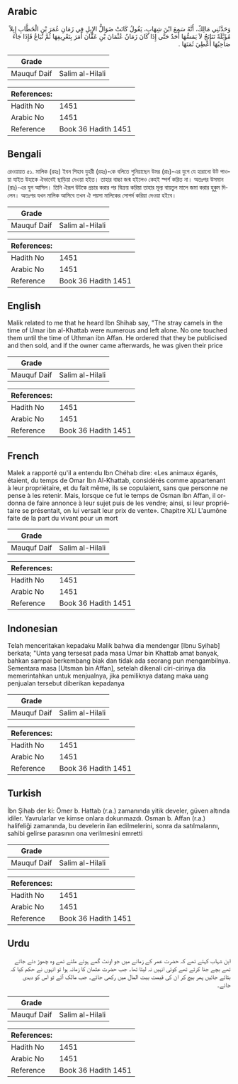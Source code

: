 ## Arabic


<div dir="rtl" lang="ar" style={{fontSize:'larger',backgroundColor:'#f8f9fa',padding:20}}>
وَحَدَّثَنِي مَالِكٌ، أَنَّهُ سَمِعَ ابْنَ شِهَابٍ، يَقُولُ كَانَتْ ضَوَالُّ الإِبِلِ فِي زَمَانِ عُمَرَ بْنِ الْخَطَّابِ إِبِلاً مُؤَبَّلَةً تَنَاتَجُ لاَ يَمَسُّهَا أَحَدٌ حَتَّى إِذَا كَانَ زَمَانُ عُثْمَانَ بْنِ عَفَّانَ أَمَرَ بِتَعْرِيفِهَا ثُمَّ تُبَاعُ فَإِذَا جَاءَ صَاحِبُهَا أُعْطِيَ ثَمَنَهَا ‏.‏
</div>
<div style={{backgroundColor:'#f8f9fa',padding:20, marginBottom: 10}}><table> <thead> <tr> <th>Grade</th> <th></th> </tr> </thead> <tbody> <tr><td>Mauquf Daif</td><td>Salim al-Hilali</td></tr></tbody></table><table> <thead> <tr> <th>References:</th> <th></th> </tr> </thead> <tbody><tr><td>Hadith No</td><td>1451</td></tr><tr><td>Arabic No</td><td>1451</td></tr><tr><td>Reference</td><td>Book 36 Hadith 1451</td></tr></tbody></table></div>

## Bengali


<div dir="ltr" lang="bn" style={{fontSize:'larger',backgroundColor:'#f8f9fa',padding:20}}>
রেওয়ায়ত ৫১. মালিক (রহঃ) ইবন শিহাব যুহরী (রহঃ)-কে বলিতে শুনিয়াছেন উমর (রাঃ)-এর যুগে যে হারানো উট পাওয়া যাইত উহাকে ঐভাবেই ছাড়িয়া দেওয়া হইত। তাহার বাচ্চা জন্ম হইলেও কেহই স্পর্শ করিত না। অতঃপর উসমান (রাঃ)-এর যুগ আসিল। তিনি ঐরূপ উটকে প্রচার করার পর বিক্রয় করিয়া তাহার মূল্য বায়তুল মালে জমা করার হুকুম দিলেন। অতঃপর যখন মালিক আসিবে তখন ঐ পয়সা মালিকের সোপর্দ করিয়া দেওয়া হইবে।
</div>
<div style={{backgroundColor:'#f8f9fa',padding:20, marginBottom: 10}}><table> <thead> <tr> <th>Grade</th> <th></th> </tr> </thead> <tbody> <tr><td>Mauquf Daif</td><td>Salim al-Hilali</td></tr></tbody></table><table> <thead> <tr> <th>References:</th> <th></th> </tr> </thead> <tbody><tr><td>Hadith No</td><td>1451</td></tr><tr><td>Arabic No</td><td>1451</td></tr><tr><td>Reference</td><td>Book 36 Hadith 1451</td></tr></tbody></table></div>

## English


<div dir="ltr" lang="en" style={{fontSize:'larger',backgroundColor:'#f8f9fa',padding:20}}>
Malik related to me that he heard Ibn Shihab say, "The stray camels in the time of Umar ibn al-Khattab were numerous and left alone. No one touched them until the time of Uthman ibn Affan. He ordered that they be publicised and then sold, and if the owner came afterwards, he was given their price
</div>
<div style={{backgroundColor:'#f8f9fa',padding:20, marginBottom: 10}}><table> <thead> <tr> <th>Grade</th> <th></th> </tr> </thead> <tbody> <tr><td>Mauquf Daif</td><td>Salim al-Hilali</td></tr></tbody></table><table> <thead> <tr> <th>References:</th> <th></th> </tr> </thead> <tbody><tr><td>Hadith No</td><td>1451</td></tr><tr><td>Arabic No</td><td>1451</td></tr><tr><td>Reference</td><td>Book 36 Hadith 1451</td></tr></tbody></table></div>

## French


<div dir="ltr" lang="fr" style={{fontSize:'larger',backgroundColor:'#f8f9fa',padding:20}}>
Malek a rapporté qu'il a entendu Ibn Chéhab dire: «Les animaux égarés, étaient, du temps de Omar Ibn Al-Khattab, considérés comme appartenant à leur propriétaire, et du fait même, ils se copulaient, sans que personne ne pense à les retenir. Mais, lorsque ce fut le temps de Osman Ibn Affan, il ordonna de faire annonce à leur sujet puis de les vendre; ainsi, si leur propriétaire se présentait, on lui versait leur prix de vente». Chapitre XLI L'aumône faite de la part du vivant pour un mort
</div>
<div style={{backgroundColor:'#f8f9fa',padding:20, marginBottom: 10}}><table> <thead> <tr> <th>Grade</th> <th></th> </tr> </thead> <tbody> <tr><td>Mauquf Daif</td><td>Salim al-Hilali</td></tr></tbody></table><table> <thead> <tr> <th>References:</th> <th></th> </tr> </thead> <tbody><tr><td>Hadith No</td><td>1451</td></tr><tr><td>Arabic No</td><td>1451</td></tr><tr><td>Reference</td><td>Book 36 Hadith 1451</td></tr></tbody></table></div>

## Indonesian


<div dir="ltr" lang="id" style={{fontSize:'larger',backgroundColor:'#f8f9fa',padding:20}}>
Telah menceritakan kepadaku Malik bahwa dia mendengar [Ibnu Syihab] berkata; "Unta yang tersesat pada masa Umar bin Khattab amat banyak, bahkan sampai berkembang biak dan tidak ada seorang pun mengambilnya. Sementara masa [Utsman bin Affan], setelah dikenali ciri-cirinya dia memerintahkan untuk menjualnya, jika pemiliknya datang maka uang penjualan tersebut diberikan kepadanya
</div>
<div style={{backgroundColor:'#f8f9fa',padding:20, marginBottom: 10}}><table> <thead> <tr> <th>Grade</th> <th></th> </tr> </thead> <tbody> <tr><td>Mauquf Daif</td><td>Salim al-Hilali</td></tr></tbody></table><table> <thead> <tr> <th>References:</th> <th></th> </tr> </thead> <tbody><tr><td>Hadith No</td><td>1451</td></tr><tr><td>Arabic No</td><td>1451</td></tr><tr><td>Reference</td><td>Book 36 Hadith 1451</td></tr></tbody></table></div>

## Turkish


<div dir="ltr" lang="tr" style={{fontSize:'larger',backgroundColor:'#f8f9fa',padding:20}}>
İbn Şihab der ki: Ömer b. Hattab (r.a.) zamanında yitik develer, güven altında idiler. Yavrularlar ve kimse onlara dokun­mazdı. Osman b. Affan (r.a.) halifeliği zamanında, bu develerin ilan edilmelerini, sonra da satılmalarını, sahibi gelirse parasının ona verilmesini emretti
</div>
<div style={{backgroundColor:'#f8f9fa',padding:20, marginBottom: 10}}><table> <thead> <tr> <th>Grade</th> <th></th> </tr> </thead> <tbody> <tr><td>Mauquf Daif</td><td>Salim al-Hilali</td></tr></tbody></table><table> <thead> <tr> <th>References:</th> <th></th> </tr> </thead> <tbody><tr><td>Hadith No</td><td>1451</td></tr><tr><td>Arabic No</td><td>1451</td></tr><tr><td>Reference</td><td>Book 36 Hadith 1451</td></tr></tbody></table></div>

## Urdu


<div dir="rtl" lang="ur" style={{fontSize:'larger',backgroundColor:'#f8f9fa',padding:20}}>
ابن شہاب کہتے تھے کہ حضرت عمر کے زمانے میں جو اونٹ گمے ہوئے ملتے تھے وہ چھوڑ دئے جاتے تھے بچے جنا کرتے تھے کوئی انہیں نہ لیتا تھا۔ جب حضرت عثمان کا زمانہ ہوا تو انہوں نے حکم کیا کہ بتائے جائیں پھر بیچ کر ان کی قیمت بیت المال میں رکھی جائے۔ جب مالک آئے تو اس کو دیدی جائے۔
</div>
<div style={{backgroundColor:'#f8f9fa',padding:20, marginBottom: 10}}><table> <thead> <tr> <th>Grade</th> <th></th> </tr> </thead> <tbody> <tr><td>Mauquf Daif</td><td>Salim al-Hilali</td></tr></tbody></table><table> <thead> <tr> <th>References:</th> <th></th> </tr> </thead> <tbody><tr><td>Hadith No</td><td>1451</td></tr><tr><td>Arabic No</td><td>1451</td></tr><tr><td>Reference</td><td>Book 36 Hadith 1451</td></tr></tbody></table></div>